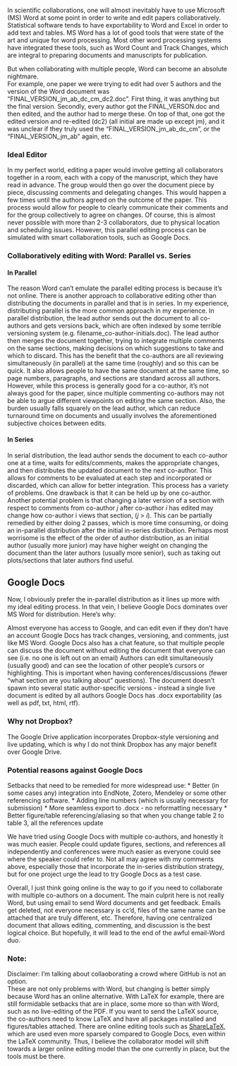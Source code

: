 In scientific collaborations, one will almost inevitably have to use Microsoft (MS) Word at some point in order to write and edit papers collaboratively.  Statistical software tends to have exportability to Word and Excel in order to add text and tables.  MS Word has a lot of good tools that were state of the art and unique for word processing.  Most other word processing systems have integrated these tools, such as Word Count and Track Changes, which are integral to preparing documents and manuscripts for publication.

But when collaborating with multiple people, Word can become an absolute nightmare.  
For example, one paper we were trying to edit had over 5 authors and the version of the Word document was "FINAL_VERSION_jm_ab_dc_cm_dc2.doc".  First thing, it was anything but the final version.   Secondly, every author got the FINAL_VERSON.doc and then edited, and the author had to merge these.  On top of that, one got the edited version and re-edited (dc2) (all initial are made up except jm), and it was unclear if they truly used the "FINAL_VERSION_jm_ab_dc_cm", or the "FINAL_VERSION_jm_ab" again, etc.  

### Ideal Editor
In my perfect world, editing a paper would involve getting all collaborators together in a room, each with a copy of the manuscript, which they have read in advance.  The group would then go over the document piece by piece, discussing comments and delegating changes.  This would happen a few times until the authors agreed on the outcome of the paper.  This process would allow for people to clearly communicate their comments and for the group collectively to agree on changes.  Of course, this is almost never possible with more than 2-3 collaborators, due to physical location and scheduling issues.  However, this parallel editing process can be simulated with smart collaboration tools, such as Google Docs. 


### Collaboratively editing with Word: Parallel vs. Series
#### In Parallel
The reason Word can’t emulate the parallel editing process is because it’s not online.  There is another approach to collaborative editing other than distributing the documents in parallel and that is in series.  In my experience, distributing parallel is the more common approach in my experience.  In parallel distribution, the lead author sends out the document to all co-authors and gets versions back, which are often indexed by some terrible versioning system (e.g. filename_co-author-initials.doc).  The lead author then merges the document together, trying to integrate multiple comments on the same sections, making decisions on which suggestions to take and which to discard.   This has the benefit that the co-authors are all reviewing simultaneously (in parallel) at the same time (roughly) and so this can be quick.  It also allows people to have the same document at the same time, so page numbers, paragraphs, and sections are standard across all authors.  However, while this process is generally good for a co-author, it’s not always good for the paper, since multiple commenting co-authors may not be able to argue different viewpoints on editing the same section.  Also, the burden usually falls squarely on the lead author, which can reduce turnaround time on documents and usually involves the aforementioned subjective choices between edits. 

#### In Series
In serial distribution, the lead author sends the document to each co-author one at a time, waits for edits/comments, makes the appropriate changes, and then distributes the updated document to the next co-author.  This allows for comments to be evaluated at each step and incorporated or discarded, which can allow for better integration.  This process has a variety of problems.  One drawback is that it can be held up by one co-author.  Another potential problem is that changing a later version of a section with respect to comments from co-author $j$ after co-author $i$ has edited may change how co-author i views that section, ($j$ > $i$).  This can be partially remedied by either doing 2 passes, which is more time consuming, or doing an in-parallel distribution after the initial in-series distribution.  Perhaps most worrisome is the effect of the order of author distribution, as an initial author (usually more junior) may have higher weight on changing the document than the later authors (usually more senior), such as taking out plots/sections that later authors find useful.   

## Google Docs
Now, I obviously prefer the in-parallel distribution as it lines up more with my ideal editing process.  In that vein, I believe Google Docs dominates over MS Word for distribution.  Here's why:

Almost everyone has access to Google, and can edit even if they don't have an account
Google Docs has track changes, versioning, and comments, just like MS Word.
Google Docs also has a chat feature, so that multiple people can discuss the document without editing the document that everyone can see (i.e. no one is left out on an email)
Authors can edit simultaneously (usually good) and can see the location of other people’s cursors or highlighting.  This is important when having conferences/discussions (fewer "what section are you talking about" questions).
The document doesn’t spawn into several static author-specific versions - instead a single live document is edited by all authors Google Docs has .docx exportability (as well as pdf, txt, html, rtf).

### Why not Dropbox?
 The Google Drive application incorporates Dropbox-style versioning and live updating, which is why I do not think Dropbox has any major benefit over Google Drive.

### Potential reasons against Google Docs
Setbacks that need to be remedied for more widespread use:
  * Better (in some cases any) integration into EndNote, Zotero, Mendeley or some other referencing software.
  * Adding line numbers (which is usually necessary for submission)
  * More seamless export to .docx - no reformatting necessary
  * Better figure/table referencing/aliasing so that when you change table 2 to table 3, all the references update


We have tried using Google Docs with multiple co-authors, and honestly it was much easier.  People could update figures, sections, and references all independently and conferences were much easier as everyone could see where the speaker could refer to.  Not all may agree with my comments above, especially those that incorporate the in-series distribution strategy, but for one project urge the lead to try Google Docs as a test case.

Overall, I just think going online is the way to go if you need to collaborate with multiple co-authors on a document.  The main culprit here is not really Word, but using email to send Word documents and get feedback.  Emails get deleted, not everyone necessary is cc'd, files of the same name can be attached that are truly different, etc.   Therefore, having one centralized document that allows editing, commenting, and discussion is the best logical choice. But hopefully, it will lead to the end of the awful email-Word duo.

### Note:
Disclaimer: I'm talking about collaoborating a crowd where GitHub is not an option.  
These are not only problems with Word, but changing is better simply because Word has an online alternative.  With LaTeX for example, there are still formidable setbacks that are in place, some more so than with Word, such as no live-editing of the PDF.   If you want to send the LaTeX source, the co-authors need to know LaTeX and have all packages installed and figures/tables attached.  There are online editing tools such as [ShareLaTeX](https://www.sharelatex.com/), which are used even more sparsely compared to Google Docs, even within the LaTeX community.  Thus, I believe the collaborator model will shift towards a larger online editing model than the one currently in place, but the tools must be there.  

